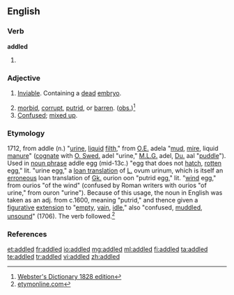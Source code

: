 ==English==

===Verb===
'''addled'''

# {{past of|addle}}

===Adjective===
{{en-adj}}

# {{context|of eggs}} [[inviable|Inviable]]. Containing a [[dead]] [[embryo]].
# [[morbid]], [[corrupt]], [[putrid]], or [[ barren]]. ([[obsolete|obs.]])<ref>[http://machaut.uchicago.edu/?resource=Webster%27s&word=addled&use1828=on Webster's Dictionary 1828 edition]</ref>
# [[confused|Confused]]; [[mix up|mixed up]].

===Etymology===
1712, from addle (n.) "[[urine]], [[liquid]] [[filth]]," from [[Old English|O.E.]] adela "[[mud]], [[mire]], liquid [[manure]]" ([[cognate]] with [[Old Swedish|O. Swed.]] adel "urine," [[Middle Low German|M.L.G.]] adel, [[Dutch|Du.]] aal "[[puddle]]"). Used in [[noun phrase]] addle egg (mid-13c.) "egg that does not [[hatch]], [[rotten]] egg," lit. "urine egg," a [[loan translation]] of [[Latin|L.]] ovum urinum, which is itself an [[erroneous]] loan translation of [[Greek|Gk.]] ourion oon "putrid egg," lit. "[[wind]] egg," from ourios "of the wind" (confused by Roman writers with ourios "of urine," from ouron "urine"). Because of this usage, the noun in English was taken as an adj. from c.1600, meaning "putrid," and thence given a [[figurative]] [[extension]] to "[[empty]], [[vain]], [[idle]]," also "confused, [[muddled]], [[unsound]]" (1706). The verb followed.<ref>[http://www.etymonline.com/index.php?search=addle&searchmode=none etymonline.com]</ref>

===References===
<references>

[[et:addled]]
[[fr:addled]]
[[io:addled]]
[[mg:addled]]
[[ml:addled]]
[[fi:addled]]
[[ta:addled]]
[[te:addled]]
[[tr:addled]]
[[vi:addled]]
[[zh:addled]]